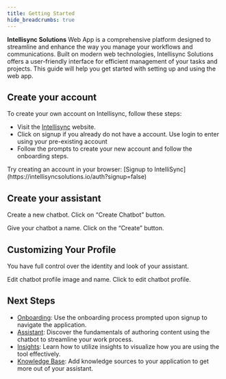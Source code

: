 ```yaml
---
title: Getting Started
hide_breadcrumbs: true
---
```


**Intellisync Solutions** Web App is a comprehensive platform designed to streamline and enhance the way you manage your workflows and communications. Built on modern web technologies, Intellisync Solutions offers a user-friendly interface for efficient management of your tasks and projects. 
This guide will help you get started with setting up and using the web app.

## Create your account

To create your own account on Intellisync, follow these steps:
- Visit the [Intellisync](https://intellisyncsolutions.io/) website.
- Click on signup if you already do not have a account. Use login to enter using your pre-existing account
- Follow the prompts to create your new account and follow the onboarding steps.

<Callout variant="info">
Try creating an account in your browser: [Signup to IntelliSync](https://intellisyncsolutions.io/auth?signup=false)
</Callout>

## Create your assistant
Create a new chatbot. Click on “Create Chatbot” button.

Give your chatbot a name. Click on the “Create” button.

## Customizing Your Profile
You have full control over the identity and look of your assistant.

Edit chatbot profile image and name. Click to edit chatbot profile.

## Next Steps

- [Onboarding](/guides/onboarding): Use the onboarding process prompted upon signup to navigate the application.
- [Assistant](/guides/assistant): Discover the fundamentals of authoring content using the chatbot to streamline your work process.
- [Insights](/guides/insights): Learn how to utilize insights to visualize how you are using the tool effectively.
- [Knowledge Base](/guides/knowledge-base): Add knowledge sources to your application to get more out of your assistant.
